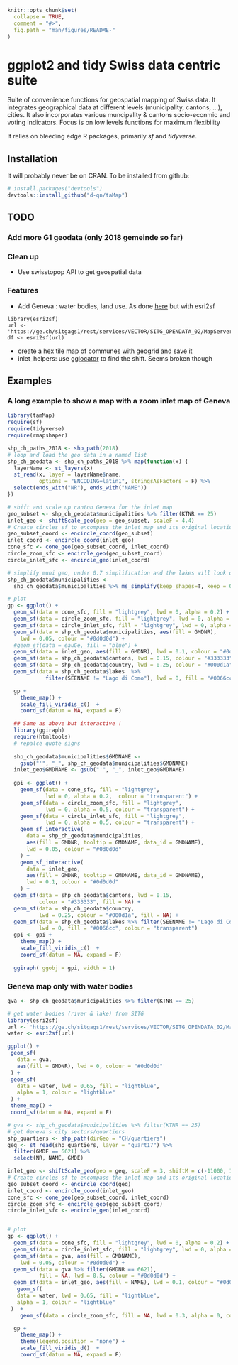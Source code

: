 
```r
knitr::opts_chunk$set(
  collapse = TRUE,
  comment = "#>",
  fig.path = "man/figures/README-"
)
```

# ggplot2 and tidy Swiss data centric suite

Suite of convenience functions for geospatial mapping of Swiss data. It integrates geographical data at different levels (municipality, cantons, ...), cities. It also incorporates various muncipality & cantons socio-econmic and voting indicators. Focus is on low levels functions for maximum flexibility

It relies on bleeding edge R packages, primarily *sf* and *tidyverse*. 

## Installation

It will probably never be on CRAN. To be installed from github:

``` r
# install.packages("devtools")
devtools::install_github("d-qn/taMap")
```
## TODO

### Add more G1 geodata (only 2018 gemeinde so far)

### Clean up
* Use swisstopop API to get geospatial data

### Features
* Add Geneva : water bodies, land use. As done [here](https://xvrdm.github.io/2017/09/15/create-maps-from-sitg-files-with-sf-and-ggplot2/) but with esri2sf 

```
library(esri2sf)
url <- 'https://ge.ch/sitgags1/rest/services/VECTOR/SITG_OPENDATA_02/MapServer/6186'
df <- esri2sf(url)
```

* create a hex tile map of communes with geogrid and save it
* inlet_helpers: use [gglocator](https://stackoverflow.com/questions/9450873/locator-equivalent-in-ggplot2-for-maps?utm_medium=organic&utm_source=google_rich_qa&utm_campaign=google_rich_qa) to find the shift. Seems broken though

## Examples

### A long example to show a map with a zoom inlet map of Geneva

```r
library(tamMap)
require(sf)
require(tidyverse)
require(rmapshaper)

shp_ch_paths_2018 <- shp_path(2018)
# loop and load the geo data in a named list
shp_ch_geodata <- shp_ch_paths_2018 %>% map(function(x) {
  layerName <- st_layers(x)
  st_read(x, layer = layerName$name, 
          options = "ENCODING=latin1", stringsAsFactors = F) %>% 
  select(ends_with("NR"), ends_with("NAME"))
})

# shift and scale up canton Geneva for the inlet map
geo_subset <- shp_ch_geodata$municipalities %>% filter(KTNR == 25)
inlet_geo <- shiftScale_geo(geo = geo_subset, scaleF = 4.4)
# Create circles sf to encompass the inlet map and its original location
geo_subset_coord <- encircle_coord(geo_subset)
inlet_coord <- encircle_coord(inlet_geo)
cone_sfc <- cone_geo(geo_subset_coord, inlet_coord)
circle_zoom_sfc <- encircle_geo(geo_subset_coord)
circle_inlet_sfc <- encircle_geo(inlet_coord)

# simplify muni geo, under 0.7 simplification and the lakes will look odd
shp_ch_geodata$municipalities <- 
  shp_ch_geodata$municipalities %>% ms_simplify(keep_shapes=T, keep = 0.75)

# plot
gp <- ggplot() +
  geom_sf(data = cone_sfc, fill = "lightgrey", lwd = 0, alpha = 0.2) +  
  geom_sf(data = circle_zoom_sfc, fill = "lightgrey", lwd = 0, alpha = 0.5) +
  geom_sf(data = circle_inlet_sfc, fill = "lightgrey", lwd = 0, alpha = 0.5) +
  geom_sf(data = shp_ch_geodata$municipalities, aes(fill = GMDNR), 
    lwd = 0.05, colour = "#0d0d0d") +
  #geom_sf(data = eauGe, fill = "blue") +
  geom_sf(data = inlet_geo, aes(fill = GMDNR), lwd = 0.1, colour = "#0d0d0d") +
  geom_sf(data = shp_ch_geodata$cantons, lwd = 0.15, colour = "#333333", fill = NA) +
  geom_sf(data = shp_ch_geodata$country, lwd = 0.25, colour = "#000d1a", fill = NA) +
  geom_sf(data = shp_ch_geodata$lakes  %>% 
            filter(SEENAME != "Lago di Como"), lwd = 0, fill = "#0066cc")

  gp + 
    theme_map() +
    scale_fill_viridis_c()  +
    coord_sf(datum = NA, expand = F)
```

```r
  ## Same as above but interactive !
  library(ggiraph)
  require(htmltools)
  # repalce quote signs
  
  shp_ch_geodata$municipalities$GMDNAME <- 
    gsub("'", "_", shp_ch_geodata$municipalities$GMDNAME)
  inlet_geo$GMDNAME <- gsub("'", "_", inlet_geo$GMDNAME)
  
  gpi <- ggplot() +
    geom_sf(data = cone_sfc, fill = "lightgrey", 
            lwd = 0, alpha = 0.2,  colour = "transparent") +  
    geom_sf(data = circle_zoom_sfc, fill = "lightgrey", 
            lwd = 0, alpha = 0.5, colour = "transparent") +
    geom_sf(data = circle_inlet_sfc, fill = "lightgrey", 
            lwd = 0, alpha = 0.5, colour = "transparent") +
    geom_sf_interactive(
      data = shp_ch_geodata$municipalities, 
      aes(fill = GMDNR, tooltip = GMDNAME, data_id = GMDNAME), 
      lwd = 0.05, colour = "#0d0d0d"
    ) +
    geom_sf_interactive(
      data = inlet_geo, 
      aes(fill = GMDNR, tooltip = GMDNAME, data_id = GMDNAME),
      lwd = 0.1, colour = "#0d0d0d"
    ) +
  geom_sf(data = shp_ch_geodata$cantons, lwd = 0.15, 
          colour = "#333333", fill = NA) +
  geom_sf(data = shp_ch_geodata$country, 
          lwd = 0.25, colour = "#000d1a", fill = NA) +
  geom_sf(data = shp_ch_geodata$lakes %>% filter(SEENAME != "Lago di Como"), 
          lwd = 0, fill = "#0066cc", colour = "transparent")
  gpi <- gpi + 
    theme_map() +
    scale_fill_viridis_c()  +
    coord_sf(datum = NA, expand = F)
  
  ggiraph( ggobj = gpi, width = 1)
```
### Geneva map only with water bodies

```r
gva <- shp_ch_geodata$municipalities %>% filter(KTNR == 25)

# get water bodies (river & lake) from SITG
library(esri2sf)
url <- 'https://ge.ch/sitgags1/rest/services/VECTOR/SITG_OPENDATA_02/MapServer/6186'
water <- esri2sf(url)

ggplot() + 
 geom_sf(
   data = gva,
   aes(fill = GMDNR), lwd = 0, colour = "#0d0d0d"
 ) + 
 geom_sf(
   data = water, lwd = 0.65, fill = "lightblue", 
   alpha = 1, colour = "lightblue"
 ) +
 theme_map() +
 coord_sf(datum = NA, expand = F)

```

```r
# gva <- shp_ch_geodata$municipalities %>% filter(KTNR == 25)
# get Geneva's city sectors/quartiers
shp_quartiers <- shp_path(dirGeo = "CH/quartiers")
geq <- st_read(shp_quartiers, layer = "quart17") %>% 
  filter(GMDE == 6621) %>% 
  select(NR, NAME, GMDE) 

inlet_geo <- shiftScale_geo(geo = geq, scaleF = 3, shiftM = c(-11000, 16000))
# Create circles sf to encompass the inlet map and its original location
geo_subset_coord <- encircle_coord(geq)
inlet_coord <- encircle_coord(inlet_geo)
cone_sfc <- cone_geo(geo_subset_coord, inlet_coord)
circle_zoom_sfc <- encircle_geo(geo_subset_coord)
circle_inlet_sfc <- encircle_geo(inlet_coord)


# plot
gp <- ggplot() +
  geom_sf(data = cone_sfc, fill = "lightgrey", lwd = 0, alpha = 0.2) +  
  geom_sf(data = circle_inlet_sfc, fill = "lightgrey", lwd = 0, alpha = 0.5) +
  geom_sf(data = gva, aes(fill = GMDNAME), 
    lwd = 0.05, colour = "#0d0d0d") +
  geom_sf(data = gva %>% filter(GMDNR == 6621), 
          fill = NA, lwd = 0.5, colour = "#0d0d0d") +
  geom_sf(data = inlet_geo, aes(fill = NAME), lwd = 0.1, colour = "#0d0d0d") +
   geom_sf(
   data = water, lwd = 0.65, fill = "lightblue", 
   alpha = 1, colour = "lightblue"
 )  +
    geom_sf(data = circle_zoom_sfc, fill = NA, lwd = 0.3, alpha = 0, colour = "grey")

  gp + 
    theme_map() +
    theme(legend.position = "none") +
    scale_fill_viridis_d()  +
    coord_sf(datum = NA, expand = F)
```
